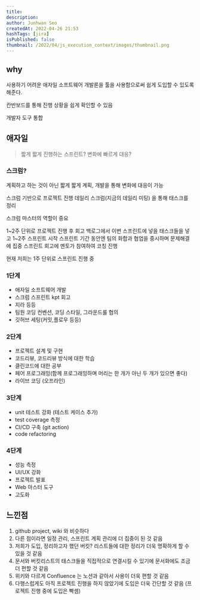 ```yaml
---
title: 
description: 
author: Junhwan Seo
createdAt: 2022-04-26 21:53
hashTags: [jira]
isPublished: false
thumbnail: /2022/04/js_execution_context/images/thumbnail.png
---
```


## why

사용하기 어려운 애자일 소프트웨어 개발론을 툴을 사용함으로써 쉽게 도입할 수 있도록 해준다.

칸반보드를 통해 진행 상황을 쉽게 확인할 수 있음

개발자 도구 통합

## 애자일

> 짧게 짧게 진행하는 스프린트? 변화에 빠르게 대응?

### 스크럼?

계획하고 하는 것이 아닌 짧게 짧게 계획, 개발을 통해 변화에 대응이 가능

스크럼 기반으로 프로젝트 진행
데일리 스크럼(지금의 데일리 미팅) 을 통해 태스크를 정리

스크럼 마스터의 역할이 중요

1~2주 단위로 프로젝트 진행 후 회고
백로그에서 이번 스프린트에 넣을 태스크들을 넣고 1~2주 스프린트 시작
스프린트 기간 동안엔 팀의 화합과 협업을 중시하며 문제해결에 집중
스프린트 회고에 멘토가 참여하여 코칭 진행

현재 저희는 1주 단위로 스프린트 진행 중

### 1단계

- 애자일 소프트웨어 개발
- 스크럼 스프린트 kpt 회고
- 지라 등등
- 팀원 코딩 컨벤션, 코딩 스타일, 그라운드룰 협의
- 깃허브 세팅(커밋,플로우 등등)

### 2단계

- 프로젝트 설계 및 구현
- 코드리뷰, 코드리뷰 방식에 대한 학습
- 클린코드에 대한 공부
- 페어 프로그래밍(함께 프로그래밍하며 머리는 한 개가 아닌 두 개가 있으면 좋다)
- 라이브 코딩 (오프라인)

### 3단계

- unit 테스트 강화 (테스트 케이스 추가)
- test coverage 측정
- CI/CD 구축 (git action)
- code refactoring

### 4단계

- 성능 측정
- UI/UX 강화
- 프로젝트 발표
- Web 마스터 도구
- 고도화

## 느낀점

1. github project, wiki 와 비슷하다
2. 다른 점이라면 일정 관리, 스프린트 계획 관리에 더 집중이 된 것 같음
3. 저희가 도입, 정리하고자 했던 버킷? 리스트들에 대한 정리가 더욱 명확하게 할 수 있을 것 같음
4. 문서와 버킷리스트의 태스크들을 직접적으로 연결시킬 수 있기에 문서화에도 조금 더 편할 것 같음
5. 위키와 다르게 Confluence 는 노션과 같아서 사용이 더욱 편할 것 같음
6. 다행스럽게도 아직 프로젝트 진행을 하지 않았기에 도입은 더욱 간단할 것 같음 (프로젝트 진행 중에 도입은 빡셈)
